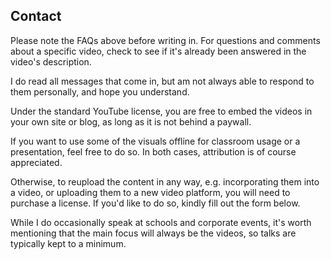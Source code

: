 <Section width="narrow">

# Contact

<FaqLinks />

Please note the FAQs above before writing in.
For questions and comments about a specific video, check to see if it's already been answered in the video's description.

I do read all messages that come in, but am not always able to respond to them personally, and hope you understand.

<PiCreature
    emotion="hesitant"
/>

<!-- This message only appears after submitting a contact form -->

<ContactFormReceivedMessage />

<Accordion title="General inquiry" beginOpen="true">

<ContactForm />

</Accordion>

<Accordion title="Licensing inquiry">

Under the standard YouTube license, you are free to embed the videos in your own site or blog, as long as it is not behind a paywall.

If you want to use some of the visuals offline for classroom usage or a
presentation, feel free to do so. In both cases, attribution is of course appreciated.

Otherwise, to reupload the content in any way, e.g. incorporating them into a video, or uploading them to a new video platform, you will need to purchase a license. If you'd like to do so, kindly fill out the form below.

<LicensingForm />

</Accordion>

<Accordion title="Speaking request">

While I do occasionally speak at schools and corporate events, it's worth mentioning that the main focus will always be the videos, so talks are typically kept to a minimum.

<SpeakingForm />

</Accordion>

<Accordion title="Just want to say thanks">

<ThanksForm />

</Accordion>

</Section>
